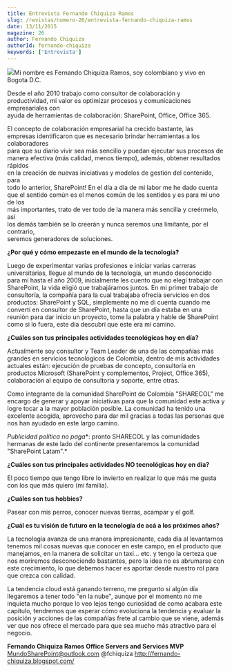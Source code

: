 ```yaml
---
title: Entrevista Fernando Chiquiza Ramos
slug: /revistas/numero-26/entrevista-fernando-chiquiza-ramos
date: 13/11/2015
magazine: 26
author: Fernando Chiquiza
authorId: fernando-chiquiza
keywords: ['Entrevista']
---
```






​![](/../images/autores/fernando-chiquiza.png#author)Mi nombre es Fernando Chiquiza Ramos, soy colombiano y vivo en<br />Bogota D.C.

Desde el año 2010 trabajo como consultor de colaboración y<br />productividad, mi valor es optimizar procesos y comunicaciones empresariales con<br />ayuda de herramientas de colaboración: SharePoint, Office, Office 365.

El concepto de colaboración empresarial ha crecido bastante, las<br />empresas identificaron que es necesario brindar herramientas a los colaboradores<br />para que su diario vivir sea más sencillo y puedan ejecutar sus procesos de<br />manera efectiva (más calidad, menos tiempo), además, obtener resultados rápidos<br />en la creación de nuevas iniciativas y modelos de gestión del contenido, para<br />todo lo anterior, SharePoint!
En el día a día de mi labor me he dado cuenta<br />que el sentido común es el menos común de los sentidos y es para mí uno de los<br />más importantes, trato de ver todo de la manera más sencilla y creérmelo, así<br />los demás también se lo creerán y nunca seremos una limitante, por el contrario,<br />seremos generadores de soluciones.


**¿Por qué y cómo empezaste en el mundo de la tecnología?**

Luego de experimentar varias profesiones e iniciar varias carreras universitarias, llegue al mundo de la tecnología, un mundo desconocido para mí hasta el año 2009, inicialmente les cuento que no elegí trabajar con SharePoint, la vida eligió que trabajáramos juntos. En mi primer trabajo de consultoría, la compañía para la cual trabajaba ofrecía servicios en dos productos: SharePoint y SQL, simplemente no me di cuenta cuando me convertí en consultor de SharePoint, hasta que un día estaba en una reunión para dar inicio un proyecto, tome la palabra y hable de SharePoint como si lo fuera, este día descubrí que este era mi camino.

**¿Cuáles son tus principales actividades tecnológicas hoy en día?**

Actualmente soy consultor y Team Leader de una de las compañías más grandes en servicios tecnológicos de Colombia, dentro de mis actividades actuales están: ejecución de pruebas de concepto, consultoría en productos Microsoft (SharePoint y complementos, Project, Office 365), colaboración al equipo de consultoría y soporte, entre otras.

Como integrante de la comunidad SharePoint de Colombia "SHARECOL" me encargo de generar y apoyar iniciativas para que la comunidad este activa y logre tocar a la mayor población posible. La comunidad ha tenido una excelente acogida, aprovecho para dar mil gracias a todas las personas que nos han ayudado en este largo camino.

*Publicidad política no paga**: pronto SHARECOL y las comunidades hermanas de este lado del continente presentaremos la comunidad "SharePoint Latam".*

**¿Cuáles son tus principales actividades NO tecnológicas hoy en día?**

El poco tiempo que tengo libre lo invierto en realizar lo que más me gusta con los que más quiero (mi familia).

**¿Cuáles son tus hobbies?**

Pasear con mis perros, conocer nuevas tierras, acampar y el golf.

**¿Cuál es tu visión de futuro en la tecnología de acá a los próximos años?**

La tecnología avanza de una manera impresionante, cada día al levantarnos tenemos mil cosas nuevas que conocer en este campo, en el producto que manejamos, en la manera de solicitar un taxi… etc. y tengo la certeza que nos moriremos desconociendo bastantes, pero la idea no es abrumarse con este crecimiento, lo que debemos hacer es aportar desde nuestro rol para que crezca con calidad.

La tendencia cloud está ganando terreno, me pregunto si algún día llegaremos a tener todo "en la nube", aunque por el momento no me inquieta mucho porque lo veo lejos tengo curiosidad de como acabara este capítulo, tendremos que esperar cómo evoluciona la tendencia y evaluar la posición y acciones de las compañías frete al cambio que se viene, además ver que nos ofrece el mercado para que sea mucho más atractivo para el negocio.

**Fernando Chiquiza Ramos**
**Office Servers and Services MVP**
 MundoSharePoint@outlook.com
 @fchiquiza
 http://fernando-chiquiza.blogspot.com/​ ​

 
 
